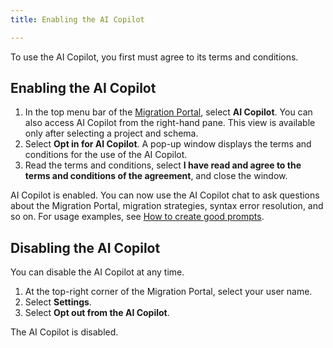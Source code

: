 ```yaml
---
title: Enabling the AI Copilot 

---
```


To use the AI Copilot, you first must agree to its terms and conditions.

## Enabling the AI Copilot

1.  In the top menu bar of the [Migration Portal](https://migration.enterprisedb.com/), select **AI Copilot**.
    You can also access AI Copilot from the right-hand pane. This view is available only after selecting a project and schema.
1.  Select **Opt in for AI Copilot**.
    A pop-up window displays the terms and conditions for the use of the AI Copilot.
1.  Read the terms and conditions, select **I have read and agree to the terms and conditions of the agreement**, and close the window.  

AI Copilot is enabled.
You can now use the AI Copilot chat to ask questions about the Migration Portal, migration strategies, syntax error resolution, and so on. 
For usage examples, see [How to create good prompts](ai_good_prompts/).

## Disabling the AI Copilot

You can disable the AI Copilot at any time. 

1.  At the top-right corner of the Migration Portal, select your user name. 
1.  Select **Settings**. 
1.  Select **Opt out from the AI Copilot**. 

The AI Copilot is disabled. 
